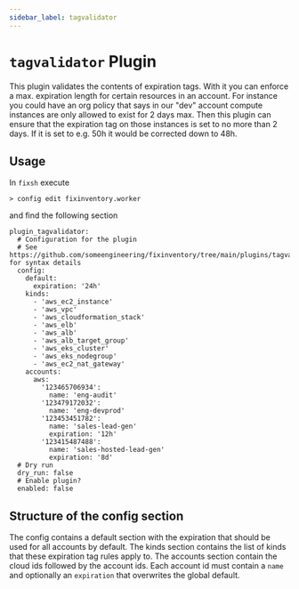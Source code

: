 ```yaml
---
sidebar_label: tagvalidator
---
```


# `tagvalidator` Plugin

This plugin validates the contents of expiration tags. With it you can enforce a max. expiration length for certain resources in an account. For instance you could have an org policy that says in our "dev" account compute instances are only allowed to exist for 2 days max. Then this plugin can ensure that the expiration tag on those instances is set to no more than 2 days. If it is set to e.g. 50h it would be corrected down to 48h.

## Usage

In `fixsh` execute

```
> config edit fixinventory.worker
```

and find the following section

```
plugin_tagvalidator:
  # Configuration for the plugin
  # See https://github.com/someengineering/fixinventory/tree/main/plugins/tagvalidator for syntax details
  config:
    default:
      expiration: '24h'
    kinds:
      - 'aws_ec2_instance'
      - 'aws_vpc'
      - 'aws_cloudformation_stack'
      - 'aws_elb'
      - 'aws_alb'
      - 'aws_alb_target_group'
      - 'aws_eks_cluster'
      - 'aws_eks_nodegroup'
      - 'aws_ec2_nat_gateway'
    accounts:
      aws:
        '123465706934':
          name: 'eng-audit'
        '123479172032':
          name: 'eng-devprod'
        '123453451782':
          name: 'sales-lead-gen'
          expiration: '12h'
        '123415487488':
          name: 'sales-hosted-lead-gen'
          expiration: '8d'
  # Dry run
  dry_run: false
  # Enable plugin?
  enabled: false
```

## Structure of the config section

The config contains a default section with the expiration that should be used for all accounts by default. The kinds section contains the list of kinds that these expiration tag rules apply to. The accounts section contain the cloud ids followed by the account ids. Each account id must contain a `name` and optionally an `expiration` that overwrites the global default.
